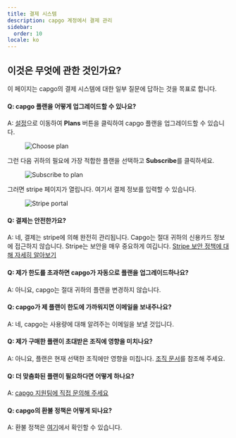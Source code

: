 ```yaml
---
title: 결제 시스템
description: capgo 계정에서 결제 관리
sidebar:
  order: 10
locale: ko
---
```


## 이것은 무엇에 관한 것인가요?

이 페이지는 capgo의 결제 시스템에 대한 일부 질문에 답하는 것을 목표로 합니다.

#### Q: capgo 플랜을 어떻게 업그레이드할 수 있나요?
A: [설정](/docs/webapp/settings/#how-to-get-to-the-settings-page)으로 이동하여 **Plans** 버튼을 클릭하여 capgo 플랜을 업그레이드할 수 있습니다.

<figure><img src="/plans-button.webp" alt="Choose plan" /><figcaption></figcaption></figure>

그런 다음 귀하의 필요에 가장 적합한 플랜을 선택하고 **Subscribe**를 클릭하세요.

<figure><img src="/plans-subscribe.webp" alt="Subscribe to plan" /><figcaption></figcaption></figure>

그러면 stripe 페이지가 열립니다. 여기서 결제 정보를 입력할 수 있습니다.

<figure><img src="/plans-stripe.webp" alt="Stripe portal" /><figcaption></figcaption></figure>

#### Q: 결제는 안전한가요?
A: 네, 결제는 stripe에 의해 완전히 관리됩니다. Capgo는 절대 귀하의 신용카드 정보에 접근하지 않습니다. Stripe는 보안을 매우 중요하게 여깁니다. [Stripe 보안 정책에 대해 자세히 알아보기](https://stripecom/docs/security/)

#### Q: 제가 한도를 초과하면 capgo가 자동으로 플랜을 업그레이드하나요?
A: 아니요, capgo는 절대 귀하의 플랜을 변경하지 않습니다.

#### Q: capgo가 제 플랜이 한도에 가까워지면 이메일을 보내주나요?
A: 네, capgo는 사용량에 대해 알려주는 이메일을 보낼 것입니다.

#### Q: 제가 구매한 플랜이 초대받은 조직에 영향을 미치나요?
A: 아니요, 플랜은 현재 선택한 조직에만 영향을 미칩니다.
[조직 문서](/docs/webapp/organization-system/#q-how-is-billing-done-within-orgs)를 참조해 주세요.

#### Q: 더 맞춤화된 플랜이 필요하다면 어떻게 하나요?
A: [capgo 지원팀에 직접 문의해 주세요](/docs/getting-help#support-by-chat)

#### Q: capgo의 환불 정책은 어떻게 되나요?
A: 환불 정책은 [여기](https://capgo.app/return/)에서 확인할 수 있습니다.
